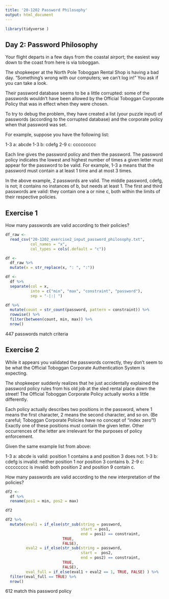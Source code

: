 ```yaml
---
title: '20-1202 Password Philosophy'
output: html_document
---
```


```r
library(tidyverse )
```

## Day 2: Password Philosophy 

Your flight departs in a few days from the coastal airport; the easiest way down to the coast from here is via toboggan.

The shopkeeper at the North Pole Toboggan Rental Shop is having a bad day. "Something's wrong with our computers; we can't log in!" You ask if you can take a look.

Their password database seems to be a little corrupted: some of the passwords wouldn't have been allowed by the Official Toboggan Corporate Policy that was in effect when they were chosen.

To try to debug the problem, they have created a list (your puzzle input) of passwords (according to the corrupted database) and the corporate policy when that password was set.

For example, suppose you have the following list:

1-3 a: abcde
1-3 b: cdefg
2-9 c: ccccccccc

Each line gives the password policy and then the password. The password policy indicates the lowest and highest number of times a given letter must appear for the password to be valid. For example, 1-3 a means that the password must contain a at least 1 time and at most 3 times.

In the above example, 2 passwords are valid. The middle password, cdefg, is not; it contains no instances of b, but needs at least 1. The first and third passwords are valid: they contain one a or nine c, both within the limits of their respective policies.


## Exercise 1

How many passwords are valid according to their policies?

```r
df_raw <- 
  read_csv("20-1202_exercise2_input_password_philosophy.txt", 
           col_names = "x", 
           col_types = cols(.default = "c"))
```

```r
df <- 
  df_raw %>% 
  mutate(x = str_replace(x, ": ", ":"))

df <- 
  df %>% 
  separate(col = x, 
           into = c("min", "max", "constraint", "password"), 
           sep = "-|:| ")


```

```r
df %>% 
  mutate(count = str_count(password, pattern = constraint)) %>% 
  rowwise() %>% 
  filter(between(count, min, max)) %>% 
  nrow()
```

447 passwords match criteria

## Exercise 2

While it appears you validated the passwords correctly, they don't seem to be what the Official Toboggan Corporate Authentication System is expecting.

The shopkeeper suddenly realizes that he just accidentally explained the password policy rules from his old job at the sled rental place down the street! The Official Toboggan Corporate Policy actually works a little differently.

Each policy actually describes two positions in the password, where 1 means the first character, 2 means the second character, and so on. (Be careful; Toboggan Corporate Policies have no concept of "index zero"!) Exactly one of these positions must contain the given letter. Other occurrences of the letter are irrelevant for the purposes of policy enforcement.

Given the same example list from above:

1-3 a: abcde is valid: position 1 contains a and position 3 does not.
1-3 b: cdefg is invalid: neither position 1 nor position 3 contains b.
2-9 c: ccccccccc is invalid: both position 2 and position 9 contain c.

How many passwords are valid according to the new interpretation of the policies?

```r
df2 <- 
  df %>% 
  rename(pos1 = min, pos2 = max)

df2

df2 %>% 
  mutate(eval1 = if_else(str_sub(string = password, 
                                 start = pos1, 
                                 end = pos1) == constraint, 
                         TRUE, 
                         FALSE), 
         eval2 = if_else(str_sub(string = password, 
                                 start =  pos2, 
                                 end = pos2) == constraint, 
                         TRUE, 
                         FALSE), 
         eval_full = if_else(eval1 + eval2 == 1, TRUE, FALSE) ) %>% 
  filter(eval_full == TRUE) %>% 
  nrow()


```

612 match this password policy 